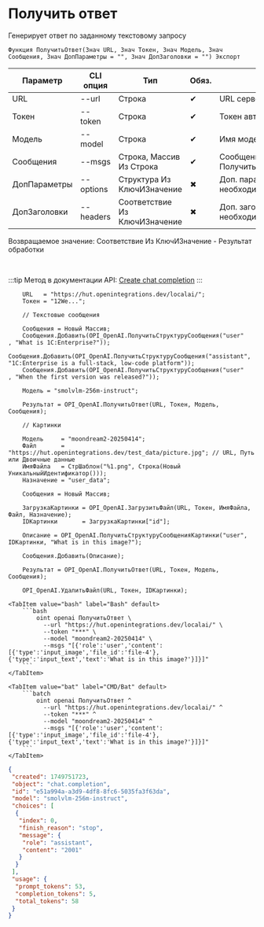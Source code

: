 ﻿---
sidebar_position: 1
description: Получить ответ и другие функции для работы с OpenAI в Открытом пакете интеграций - бесплатной open-source библиотеке интеграций для 1С:Предприятие 8, OneScript и CLI
keywords: [1C, 1С, 1С:Предприятие, 1С:Предприятие 8.3, API, Интеграция, Сервисы, Обмен, OneScript, CLI, OpenAI]
---


# Получить ответ
 Генерирует ответ по заданному текстовому запросу



`Функция ПолучитьОтвет(Знач URL, Знач Токен, Знач Модель, Знач Сообщения, Знач ДопПараметры = "", Знач ДопЗаголовки = "") Экспорт`

  | Параметр | CLI опция | Тип | Обяз. | Назначение |
  |-|-|-|-|-|
  | URL | --url | Строка | &#x2714; | URL сервера OpenAI |
  | Токен | --token | Строка | &#x2714; | Токен авторизации OpenAI |
  | Модель | --model | Строка | &#x2714; | Имя модели |
  | Сообщения | --msgs | Строка, Массив Из Строка | &#x2714; | Сообщения разговора. См. ПолучитьСтруктуруСообщения |
  | ДопПараметры | --options | Структура Из КлючИЗначение | &#x2716; | Доп. параметры запроса, если необходимо |
  | ДопЗаголовки | --headers | Соответствие Из КлючИЗначение | &#x2716; | Доп. заголовки запроса, если необходимо |

  
  Возвращаемое значение:   Соответствие Из КлючИЗначение - Результат обработки

<br/>

:::tip
Метод в документации API: [Create chat completion](https://platform.openai.com/docs/api-reference/chat/create)
:::
<br/>



```bsl title="Пример использования для 1С:Предприятие/OneScript"
    URL   = "https://hut.openintegrations.dev/localai/";
    Токен = "12We...";

    // Текстовые сообщения

    Сообщения = Новый Массив;
    Сообщения.Добавить(OPI_OpenAI.ПолучитьСтруктуруСообщения("user"     , "What is 1C:Enterprise?"));
    Сообщения.Добавить(OPI_OpenAI.ПолучитьСтруктуруСообщения("assistant", "1C:Enterprise is a full-stack, low-code platform"));
    Сообщения.Добавить(OPI_OpenAI.ПолучитьСтруктуруСообщения("user"     , "When the first version was released?"));

    Модель = "smolvlm-256m-instruct";

    Результат = OPI_OpenAI.ПолучитьОтвет(URL, Токен, Модель, Сообщения);

    // Картинки

    Модель     = "moondream2-20250414";
    Файл       = "https://hut.openintegrations.dev/test_data/picture.jpg"; // URL, Путь или Двоичные данные
    ИмяФайла   = СтрШаблон("%1.png", Строка(Новый УникальныйИдентификатор()));
    Назначение = "user_data";

    Сообщения = Новый Массив;

    ЗагрузкаКартинки = OPI_OpenAI.ЗагрузитьФайл(URL, Токен, ИмяФайла, Файл, Назначение);
    IDКартинки       = ЗагрузкаКартинки["id"];

    Описание = OPI_OpenAI.ПолучитьСтруктуруСообщенияКартинки("user", IDКартинки, "What is in this image?");

    Сообщения.Добавить(Описание);

    Результат = OPI_OpenAI.ПолучитьОтвет(URL, Токен, Модель, Сообщения);

    OPI_OpenAI.УдалитьФайл(URL, Токен, IDКартинки);
```
    

 <Tabs>
  
    <TabItem value="bash" label="Bash" default>
        ```bash
            oint openai ПолучитьОтвет \
              --url "https://hut.openintegrations.dev/localai/" \
              --token "***" \
              --model "moondream2-20250414" \
              --msgs "[{'role':'user','content':[{'type':'input_image','file_id':'file-4'},{'type':'input_text','text':'What is in this image?'}]}]"
        ```
    </TabItem>
  
    <TabItem value="bat" label="CMD/Bat" default>
        ```batch
            oint openai ПолучитьОтвет ^
              --url "https://hut.openintegrations.dev/localai/" ^
              --token "***" ^
              --model "moondream2-20250414" ^
              --msgs "[{'role':'user','content':[{'type':'input_image','file_id':'file-4'},{'type':'input_text','text':'What is in this image?'}]}]"
        ```
    </TabItem>
</Tabs>


```json title="Результат"
{
 "created": 1749751723,
 "object": "chat.completion",
 "id": "e51a994a-a3d9-4df8-8fc6-5035fa3f63da",
 "model": "smolvlm-256m-instruct",
 "choices": [
  {
   "index": 0,
   "finish_reason": "stop",
   "message": {
    "role": "assistant",
    "content": "2001"
   }
  }
 ],
 "usage": {
  "prompt_tokens": 53,
  "completion_tokens": 5,
  "total_tokens": 58
 }
}
```
